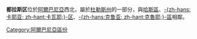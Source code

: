 {{noteTA
|T=zh-hans:都拉斯区; zh-hant:杜勒斯區;
|1=zh-hans:都拉斯; zh-hant:杜勒斯;
}}
{{Infomation of Subdivisions|
Map=Image:AlbaniaDurres.png|
MapSize=100px|
Nation=阿爾巴尼亞|
enNation=Albania|
Lang=[[阿爾巴尼亞語|阿爾巴尼亞語]]|
oName=Durrësit|
Lv=區|
Capital=[[都拉斯|-{zh-hans:都拉斯; zh-hant:杜勒斯;}-]]|
tArea=455|
tPop=182,000|
PopYear=2004|
ISOcode=AL-DR|
}}


'''都拉斯区'''位於[[阿爾巴尼亞|阿爾巴尼亞]]西北，屬於[[杜勒斯州|杜勒斯州]]的一部分，與[[哈斯區|哈斯區]]、[[卡瓦耶區|-{zh-hans:卡耶亚; zh-hant:卡瓦耶;}-区]]、[[克魯耶區|-{zh-hans:克鲁亚; zh-hant:克魯耶;}-區]]相鄰。

{{Districts of Albania}}

[[Category:阿爾巴尼亞區份|Category:阿爾巴尼亞區份]]